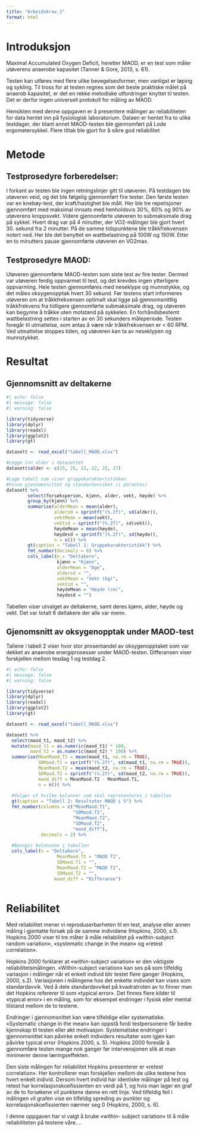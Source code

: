```yaml
---
title: "Arbeidskrav_1"
format: html
---
```



# Introduksjon

Maximal Accumulated Oxygen Deficit, heretter MAOD, er en test som måler utøverens anaerobe kapasitet (Tanner & Gore, 2013, s. 61). 

Testen kan utføres med flere ulike bevegelsesformer, men vanligst er løping og sykling. Til tross for at testen regnes som det beste praktiske målet på anaerob kapasitet, er det en rekke metodiske utfordringer knyttet til testen. Det er derfor ingen universell protokoll for måling av MAOD. 

Hensikten med denne oppgaven er å presentere målinger av reliabiliteten for data hentet inn på fysiologisk laboratorium. Dataen er hentet fra to ulike testdager, der blant annet MAOD-testen ble gjennomført på Lode ergometersykkel. Flere tiltak ble gjort for å sikre god reliabilitet 


# Metode

## Testprosedyre forberedelser:
I forkant av testen ble ingen retningslinjer gitt til utøveren. På testdagen ble utøveren veid, og det ble følgelig gjennomført fire tester. Den første testen var en knebøy-test, der kraft/hastighet ble målt. Her ble tre repetisjoner gjennomført med maksimal innsats med henholdsvis 30%, 60% og 90% av utøverens kroppsvekt. Videre gjennomførte utøveren to submaksimale drag på sykkel. Hvert drag var på 4 minutter, der VO2-målinger ble gjort hvert 30. sekund fra 2 minutter. På de samme tidspunktene ble tråkkfrekvensen notert ned. Her ble det benyttet en wattbelastning på 100W og 150W. Etter en to minutters pause gjennomførte utøveren en VO2max.


## Testprosedyre MAOD:
Utøveren gjennomførte MAOD-testen som siste test av fire tester. Dermed var utøveren ferdig oppvarmet til test, og det krevdes ingen ytterligere oppvarming. Hele testen gjennomføres med neseklype og munnstykke, og det måles oksygenopptak hvert 30 sekund. Før testens start informeres utøveren om at tråkkfrekvensen optimalt skal ligge på gjennomsnittlig tråkkfrekvens fra tidligere gjennomførte submaksimale drag, og utøveren kan begynne å tråkke uten motstand på sykkelen. En forhåndsbestemt wattbelastning settes i starten av en 30 sekunders måleperiode. Testen foregår til utmattelse, som antas å være når tråkkfrekvensen er < 60 RPM. Ved utmattelse stoppes tiden, og utøveren kan ta av neseklypen og munnstykket. 

# Resultat
## Gjennomsnitt av deltakerne

```r
#| echo: false
#| message: false
#| warning: false

library(tidyverse)
library(dplyr)
library(readxl)
library(ggplot2)
library(gt)

datasett <- read_excel("tabell_MAOD.xlsx")

#Legge inn alder i datasettet
datasett$alder <- c(25, 25, 22, 22, 23, 27)

#Lage tabell som viser gruppekarakteristikken
#Finne gjennomsnittet og standardavviket (i parantes)
datasett %>%
        select(forsøksperson, kjønn, alder, vekt, høyde) %>%
        group_by(kjønn) %>%
        summarise(alderMean = mean(alder),
                  aldersd = sprintf("(%.2f)", sd(alder)),
                  vektMean = mean(vekt),
                  vektsd = sprintf("(%.2f)", sd(vekt)),
                  høydeMean = mean(høyde),
                  høydesd = sprintf("(%.2f)", sd(høyde)),
                  n = n()) %>%
        gt(caption = "Tabell 1: Gruppekarakteristikk") %>% 
        fmt_number(decimals = 0) %>% 
        cols_label(n = "Deltakere",
                   kjønn = "Kjønn",
                   alderMean = "Age",
                   aldersd = "",
                   vektMean = "Vekt (kg)",
                   vektsd = "",
                   høydeMean = "Høyde (cm)",
                   høydesd = "")


```

Tabellen viser utvalget av deltakerne, samt deres kjønn, alder, høyde og vekt. 
Det var totalt 6 deltakere der alle var menn. 

## Gjenomsnitt av oksygenopptak under MAOD-test
Tallene i tabell 2 viser hvor stor prosentandel av oksygenopptaket som var dekket av anaerobe energiprosesser under MAOD-testen. Differansen viser forskjellen mellom tesdag 1 og testdag 2. 


```r
#| echo: false
#| message: false
#| warning: false

library(tidyverse)
library(dplyr)
library(readxl)
library(ggplot2)
library(gt)

datasett <- read_excel("tabell_MAOD.xlsx")

datasett %>% 
  select(maod_t1, maod_t2) %>% 
  mutate(maod_t1 = as.numeric(maod_t1) * 100, 
         maod_t2 = as.numeric(maod_t2) * 100) %>%
  summarise(MeanMaod.T1 = mean(maod_t1, na.rm = TRUE),
            SDMaod.T1 = sprintf("(%.2f)", sd(maod_t1, na.rm = TRUE)),
            MeanMaod.T2 = mean(maod_t2, na.rm = TRUE), 
            SDMaod.T2 = sprintf("(%.2f)", sd(maod_t2, na.rm = TRUE)),
            maod_diff = MeanMaod.T2 - MeanMaod.T1,
            n = n()) %>% 
  
  #Velger ut hvilke kolonner som skal representeres i tabellen
  gt(caption = "Tabell 2: Resultater MAOD i %") %>% 
  fmt_number(columns = c("MeanMaod.T1", 
                         "SDMaod.T1", 
                         "MeanMaod.T2", 
                         "SDMaod.T2",
                         "maod_diff"),
             decimals = 2) %>% 
  
  #Navngir kolonnene i tabellen   
  cols_label(n = "Deltakere",
                   MeanMaod.T1 = "MAOD T1",
                   SDMaod.T1 = "",
                   MeanMaod.T2 = "MAOD T2",
                   SDMaod.T2 = "",
                  maod_diff = "Differanse")
  
```



# Reliabilitet
Med reliabilitet mener vi reproduserbarheten til en test, analyse eller annen måling i gjentatte forsøk på de samme individene (Hopkins, 2000, s.1). Hopkins 2000 viser til tre måter å måle reliabilitet på «within-subject random variation», «systematic change in the mean» og «retest correlation». 

Hopkins 2000 forklarer at «within-subject variation» er den viktigste reliabilitetsmålingen. «Within-subject variation» kan ses på som tilfeldig variasjon i målinger når et enkelt individ blir testet flere ganger (Hopkins, 2000, s.2). Variasjonen i målingene hos det enkelte individet kan vises som standardavvik. Ved å dele standardavviket på kvadratroten av to finner man det Hopkins refererer til som «typical error». Det finnes flere kilder til «typical error» i en måling, som for eksempel endringer i fysisk eller mental tilstand mellom de to testene. 

Endringer i gjennomsnittet kan være tilfeldige eller systematiske. «Systematic change in the mean» kan oppstå fordi testpersonene får bedre kjennskap til testen eller økt motivasjon. Systematiske endringer i gjennomsnittet kan påvirke enkelt individers resultater som igjen kan påvirke typical error (Hopkins 2000, s. 5). Hopkins 2000 foreslår å gjennomføre testen mange nok ganger før intervensjonen slik at man minimerer denne læringseffekten.

Den siste målingen for reliabilitet Hopkins presenterer er «retest correlation». Her kontrollerer man forskjellen mellom de ulike testene hos hvert enkelt individ. Dersom hvert individ har identiske målinger på test og retest har korrelasjonskoefissienten en verdi på 1, og hvis man lager en graf av de to forsøkene vil punktene danne en rett linje. Ved tilfeldig feil i målingen vil grafen vise en tilfeldig spreding av punkter og korrelasjonskoefissienten nærmer seg 0 (Hopkins, 2000, s. 6).

I denne oppgaven har vi valgt å bruke «within- subject variation» til å måle reliabiliteten på testene våre....






